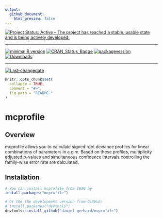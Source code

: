 ```yaml
---
output: 
  github_document:
    html_preview: false
---
```

[![Project Status: Active – The project has reached a stable, usable state and is being actively developed.](http://www.repostatus.org/badges/latest/active.svg)](http://www.repostatus.org/#active)
 
---
 
[![minimal R version](https://img.shields.io/badge/R%3E%3D-3.1.0-6666ff.svg)](https://cran.r-project.org/)
[![CRAN_Status_Badge](http://www.r-pkg.org/badges/version/mcprofile)](https://cran.r-project.org/package=mcprofile)
[![packageversion](https://img.shields.io/badge/Package%20version-0.2-3-orange.svg?style=flat-square)](commits/master)
[![Downloads](https://cranlogs.r-pkg.org/badges/mcprofile)](https://cranlogs.r-pkg.org/)
 
---
 
[![Last-changedate](https://img.shields.io/badge/last%20change-`r gsub('-', '--', Sys.Date())`-yellowgreen.svg)](/commits/master)


```r
knitr::opts_chunk$set(
  collapse = TRUE,
  comment = "#>",
  fig.path = "README-"
)
```

# mcprofile

## Overview

mcprofile allows you to calculate signed root deviance profiles for linear combinations of parameters in a glm. 
Based on these profiles, multiplicity adjusted p-values and simultaneous confidence intervals controlling the family-wise error rate are calculated.

## Installation

```r
# You can install mcprofile from CRAN by
install.packages("mcprofile")

# Or the the development version from GitHub:
# install.packages("devtools")
devtools::install_github("daniel-gerhard/mcprofile")
```
